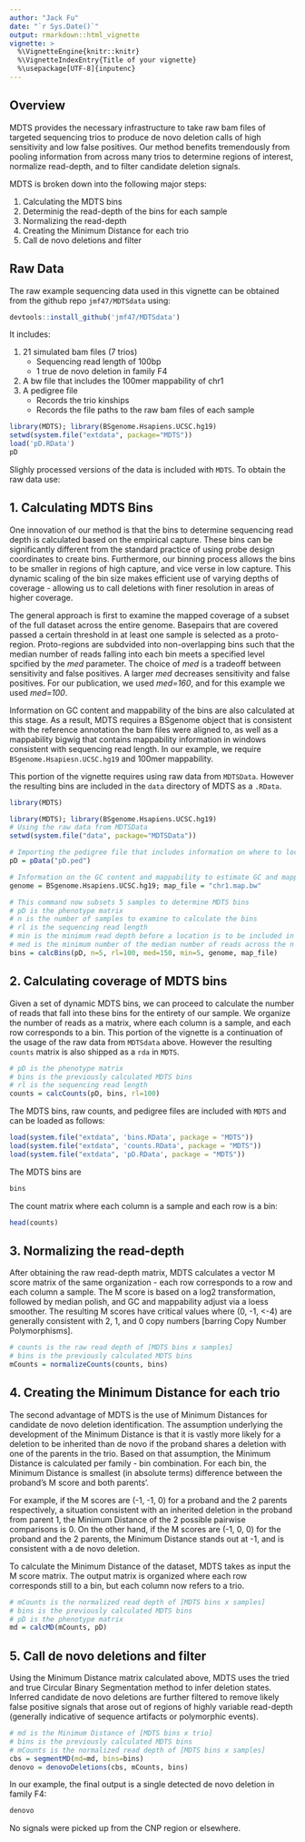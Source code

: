 ```yaml
---
author: "Jack Fu"
date: "`r Sys.Date()`"
output: rmarkdown::html_vignette
vignette: >
  %\VignetteEngine{knitr::knitr}
  %\VignetteIndexEntry{Title of your vignette}
  %\usepackage[UTF-8]{inputenc}
---
```


## Overview

MDTS provides the necessary infrastructure to take raw bam files of targeted sequencing trios to produce de novo deletion calls of high sensitivity and low false positives. Our method benefits tremendously from pooling information from across many trios to determine regions of interest, normalize read-depth, and to filter candidate deletion signals.

MDTS is broken down into the following major steps:

1. Calculating the MDTS bins
2. Determinig the read-depth of the bins for each sample
3. Normalizing the read-depth
4. Creating the Minimum Distance for each trio
5. Call de novo deletions and filter

## Raw Data

The raw example sequencing data used in this vignette can be obtained from the github repo `jmf47/MDTSdata` using:
```r
devtools::install_github('jmf47/MDTSdata')
```

It includes:

1. 21 simulated bam files (7 trios)
      + Sequencing read length of 100bp 
      + 1 true de novo deletion in family F4
2. A bw file that includes the 100mer mappability of chr1
3. A pedigree file 
      + Records the trio kinships 
      + Records the file paths to the raw bam files of each sample
      
```r
library(MDTS); library(BSgenome.Hsapiens.UCSC.hg19)
setwd(system.file("extdata", package="MDTS"))
load('pD.RData')
pD
```


Slighly processed versions of the data is included with `MDTS`. To obtain the raw data use:


## 1. Calculating MDTS Bins

One innovation of our method is that the bins to determine sequencing read depth is calculated based on the empirical capture. These bins can be significantly different from the standard practice of using probe design coordinates to create bins. Furthermore, our binning process allows the bins to be smaller in regions of high capture, and vice verse in low capture. This dynamic scaling of the bin size makes efficient use of varying depths of coverage - allowing us to call deletions with finer resolution in areas of higher coverage.

The general approach is first to examine the mapped coverage of a subset of the full dataset across the entire genome. Basepairs that are covered passed a certain threshold in at least one sample is selected as a proto-region. Proto-regions are subdvided into non-overlapping bins such that the median number of reads falling into each bin meets a specified level spcified by the *med* parameter. The choice of *med* is a tradeoff between sensitivity and false positives. A larger *med* decreases sensitivity and false positives. For our publication, we used *med=160*, and for this example we used *med=100*.

Information on GC content and mappability of the bins are also calculated at this stage. As a result, MDTS requires a BSgenome object that is consistent with the reference annotation the bam files were aligned to, as well as a mappability bigwig that contains mappability information in windows consistent with sequencing read length. In our example, we require `BSgenome.Hsapiesn.UCSC.hg19` and 100mer mappability.

This portion of the vignette requires using raw data from `MDTSData`. However the resulting bins are included in the `data` directory of MDTS as a `.RData`.

```r
library(MDTS)
```

```r
library(MDTS); library(BSgenome.Hsapiens.UCSC.hg19)
# Using the raw data from MDTSData
setwd(system.file("data", package="MDTSData")) 

# Importing the pedigree file that includes information on where to locate the raw bam files
pD = pData("pD.ped")

# Information on the GC content and mappability to estimate GC and mappability for the MDTS bins
genome = BSgenome.Hsapiens.UCSC.hg19; map_file = "chr1.map.bw"

# This command now subsets 5 samples to determine MDTS bins
# pD is the phenotype matrix
# n is the number of samples to examine to calculate the bins
# rl is the sequencing read length
# min is the minimum read depth before a location is to be included in a proto region
# med is the minimum number of the median number of reads across the n samples in a bin.
bins = calcBins(pD, n=5, rl=100, med=150, min=5, genome, map_file)
```

## 2. Calculating coverage of MDTS bins

Given a set of dynamic MDTS bins, we can proceed to calculate the number of reads that fall into these bins for the entirety of our sample. We organize the number of reads as a matrix, where each column is a sample, and each row corresponds to a bin. This portion of the vignette is a continuation of the usage of the raw data from `MDTSdata` above. However the resulting `counts` matrix is also shipped as a `rda` in `MDTS`.

```r
# pD is the phenotype matrix
# bins is the previously calculated MDTS bins
# rl is the sequencing read length
counts = calcCounts(pD, bins, rl=100)
```

The MDTS bins, raw counts, and pedigree files are included with `MDTS` and can be loaded as follows:
```r
load(system.file("extdata", 'bins.RData', package = "MDTS"))
load(system.file("extdata", 'counts.RData', package = "MDTS"))
load(system.file("extdata", 'pD.RData', package = "MDTS"))
```
The MDTS bins are
```r
bins
```
The count matrix where each column is a sample and each row is a bin:
```r
head(counts)
```

## 3. Normalizing the read-depth

After obtaining the raw read-depth matrix, MDTS calculates a vector M score matrix of the same organization - each row corresponds to a row and each column a sample. The M score is based on a log2 transformation, followed by median polish, and GC and mappability adjust via a loess smoother. The resulting M scores have critical values where (0, -1, <-4) are generally consistent with 2, 1, and 0 copy numbers [barring Copy Number Polymorphisms].

```r
# counts is the raw read depth of [MDTS bins x samples]
# bins is the previously calculated MDTS bins
mCounts = normalizeCounts(counts, bins)
```

## 4. Creating the Minimum Distance for each trio

The second advantage of MDTS is the use of Minimum Distances for candidate de novo deletion identification. The assumption underlying the development of the Minimum Distance is that it is vastly more likely for a deletion to be inherited than de novo if the proband shares a deletion with one of the parents in the trio. Based on that assumption, the Minimum Distance is calculated per family - bin combination. For each bin, the Minimum Distance is smallest (in absolute terms) difference between the proband's M score and both parents'. 

For example, if the M scores are (-1, -1, 0) for a proband and the 2 parents respectively, a situation consistent with an inherited deletion in the proband from parent 1, the Minimum Distance of the 2 possible pairwise comparisons is 0. On the other hand, if the M scores are (-1, 0, 0) for the proband and the 2 parents, the Minimum Distance stands out at -1, and is consistent with a de novo deletion. 

To calculate the Minimum Distance of the dataset, MDTS takes as input the M score matrix. The output matrix is organized where each row corresponds still to a bin, but each column now refers to a trio.

```r
# mCounts is the normalized read depth of [MDTS bins x samples]
# bins is the previously calculated MDTS bins
# pD is the phenotype matrix
md = calcMD(mCounts, pD)
```

## 5. Call de novo deletions and filter

Using the Minimum Distance matrix calculated above, MDTS uses the tried and true Circular Binary Segmentation method to infer deletion states. Inferred candidate de novo deletions are further filtered to remove likely false positive signals that arose out of regions of highly variable read-depth (generally indicative of sequence artifacts or polymorphic events).

```r
# md is the Minimum Distance of [MDTS bins x trio]
# bins is the previously calculated MDTS bins
# mCounts is the normalized read depth of [MDTS bins x samples]
cbs = segmentMD(md=md, bins=bins)
denovo = denovoDeletions(cbs, mCounts, bins)
```

In our example, the final output is a single detected de novo deletion in family F4:

```r
denovo
```

No signals were picked up from the CNP region or elsewhere.
